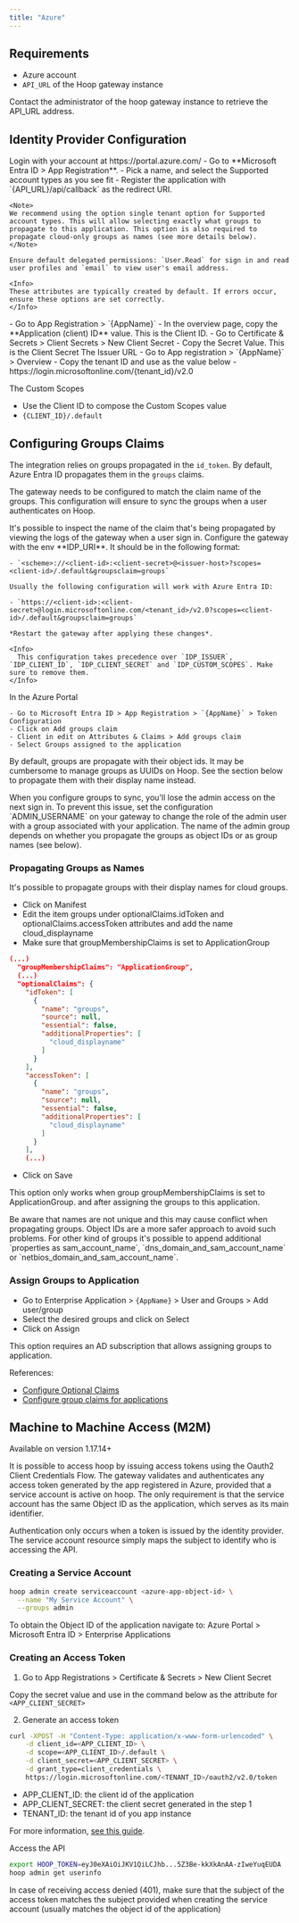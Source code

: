 ```yaml
---
title: "Azure"
---
```


## Requirements
- Azure account
- `API_URL` of the Hoop gateway instance

Contact the administrator of the hoop gateway instance to retrieve the API_URL address.

## Identity Provider Configuration

<Steps titleSize="h3">
  <Step title="Create an Application">
  	Login with your account at https://portal.azure.com/
	- Go to **Microsoft Entra ID > App Registration**.
	- Pick a name, and select the Supported account types as you see fit
	- Register the application with `{API_URL}/api/callback` as the redirect URI.

	<Note>
	We recommend using the option single tenant option for Supported account types. This will allow selecting exactly what groups to propagate to this application. This option is also required to propagate cloud-only groups as names (see more details below).
	</Note>

	Ensure default delegated permissions: `User.Read` for sign in and read user profiles and `email` to view user's email address.

	<Info>
	These attributes are typically created by default. If errors occur, ensure these options are set correctly.
	</Info>
  </Step>
  <Step title="Create the Client Credentials">
    - Go to App Registration > `{AppName}`
	- In the overview page, copy the **Application (client) ID** value. This is the Client ID.
	- Go to  Certificate & Secrets > Client Secrets > New Client Secret
	- Copy the Secret Value. This is the Client Secret
  </Step>
  <Step title="Collect Issuer and Custom Scopes Information">
  The Issuer URL
  - Go to App registration > `{AppName}` > Overview
  - Copy the tenant ID and use as the value below
  - https://login.microsoftonline.com/{tenant_id}/v2.0

  The Custom Scopes
  - Use the Client ID to compose the Custom Scopes value
  - `{CLIENT_ID}/.default`

  </Step>
</Steps>

## Configuring Groups Claims

The integration relies on groups propagated in the `id_token`. By default, Azure Entra ID propagates them in the `groups` claims.

The gateway needs to be configured to match the claim name of the groups.
This configuration will ensure to sync the groups when a user authenticates on Hoop.

<Tip>
  It's possible to inspect the name of the claim that's being propagated by viewing the logs of the gateway when a user sign in.
</Tip>

<Steps>
  <Step title="Reconfigure IDP Configuration">
    Configure the gateway with the env **IDP_URI**. It should be in the following format:

    - `<scheme>://<client-id>:<client-secret>@<issuer-host>?scopes=<client-id>/.default&groupsclaim=groups`

    Usually the following configuration will work with Azure Entra ID:

    - `https://<client-id>:<client-secret>@login.microsoftonline.com/<tenant_id>/v2.0?scopes=<client-id>/.default&groupsclaim=groups`

    *Restart the gateway after applying these changes*.

    <Info>
      This configuration takes precedence over `IDP_ISSUER`, `IDP_CLIENT_ID`, `IDP_CLIENT_SECRET` and `IDP_CUSTOM_SCOPES`. Make sure to remove them.
    </Info>
  </Step>
  <Step title="Configure the Groups Claim">
    In the Azure Portal

    - Go to Microsoft Entra ID > App Registration > `{AppName}` > Token Configuration
    - Click on Add groups claim
    - Client in edit on Attributes & Claims > Add groups claim
    - Select Groups assigned to the application
  </Step>
</Steps>

By default, groups are propagate with their object ids. It may be cumbersome to manage groups as UUIDs on Hoop.
See the section below to propagate them with their display name instead.

<Warning>
  When you configure groups to sync, you'll lose the admin access on the next sign in.
  To prevent this issue, set the configuration `ADMIN_USERNAME` on your gateway to change the role of the admin user with a group associated with your application.
  The name of the admin group depends on whether you propagate the groups as object IDs or as group names (see below).
</Warning>

### Propagating Groups as Names

It's possible to propagate groups with their display names for cloud groups.

- Click on Manifest
- Edit the item groups under optionalClaims.idToken and optionalClaims.accessToken attributes and add the name cloud_displayname
- Make sure that groupMembershipClaims is set to ApplicationGroup

```json
(...)
  "groupMembershipClaims": "ApplicationGroup",
  (...)
  "optionalClaims": {
    "idToken": [
      {
        "name": "groups",
        "source": null,
        "essential": false,
        "additionalProperties": [
          "cloud_displayname"
        ]
      }
    ],
    "accessToken": [
      {
        "name": "groups",
        "source": null,
        "essential": false,
        "additionalProperties": [
          "cloud_displayname"
        ]
      }
    ],
    (...)
```

- Click on Save

This option only works when group groupMembershipClaims is set to ApplicationGroup. and after assigning the groups to this application.

<Warning>
  Be aware that names are not unique and this may cause conflict when propagating groups. Object IDs are a more safer approach to avoid such problems.
</Warning>

<Info>
  For other kind of groups it's possible to append additional `properties as sam_account_name`, `dns_domain_and_sam_account_name` or `netbios_domain_and_sam_account_name`.
</Info>

### Assign Groups to Application

- Go to Enterprise Application > `{AppName}` > User and Groups > Add user/group
- Select the desired groups and click on Select
- Click on Assign

<Info>This option requires an AD subscription that allows assigning groups to application.</Info>

References:

- [Configure Optional Claims](https://learn.microsoft.com/en-us/entra/identity-platform/optional-claims?tabs=manifest#configuring-group-optional-claims)
- [Configure group claims for applications](https://learn.microsoft.com/en-us/entra/identity/hybrid/connect/how-to-connect-fed-group-claims)

## Machine to Machine Access (M2M)

<Warning>Available on version 1.17.14+</Warning>

It is possible to access hoop by issuing access tokens using the Oauth2 Client Credentials Flow. The gateway validates and authenticates any access token generated by the app registered in Azure, provided that a service account is active on hoop. The only requirement is that the service account has the same Object ID as the application, which serves as its main identifier.

<Info>
  Authentication only occurs when a token is issued by the identity provider. The service account resource simply maps the subject to identify who is accessing the API.
</Info>

### Creating a Service Account

```sh
hoop admin create serviceaccount <azure-app-object-id> \
  --name "My Service Account" \
  --groups admin
```

<Info>
  To obtain the Object ID of the application navigate to: Azure Portal > Microsoft Entra ID > Enterprise Applications
</Info>

### Creating an Access Token

1. Go to App Registrations > Certificate & Secrets > New Client Secret

Copy the secret value and use in the command below as the attribute for `<APP_CLIENT_SECRET>`

2. Generate an access token

```sh
curl -XPOST -H "Content-Type: application/x-www-form-urlencoded" \
	-d client_id=<APP_CLIENT_ID> \
	-d scope=<APP_CLIENT_ID>/.default \
	-d client_secret=<APP_CLIENT_SECRET> \
	-d grant_type=client_credentials \
	https://login.microsoftonline.com/<TENANT_ID>/oauth2/v2.0/token
```

- APP_CLIENT_ID: the client id of the application
- APP_CLIENT_SECRET: the client secret generated in the step 1
- TENANT_ID: the tenant id of you app instance

For more information, [see this guide](https://learn.microsoft.com/en-us/entra/identity-platform/v2-oauth2-client-creds-grant-flow#get-a-token).

Access the API

```sh
export HOOP_TOKEN=eyJ0eXAiOiJKV1QiLCJhb...5Z3Be-kkXkAnAA-zIweYuqEUDA
hoop admin get userinfo
```

<Info>
  In case of receiving access denied (401), make sure that the subject of the access token matches the subject provided when creating the service account (usually matches the object id of the application)
</Info>
